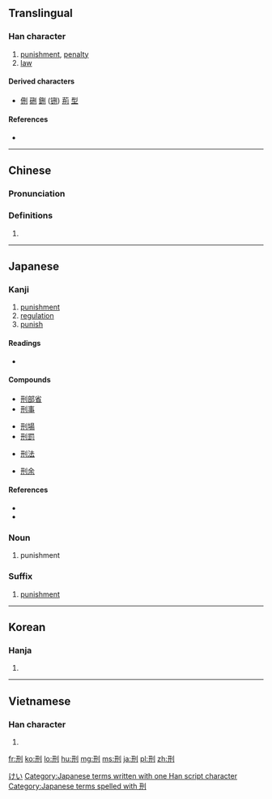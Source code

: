 {{also|形}}

==Translingual==

===Han character===
{{Han char|rn=18|rad=刀|as=04|sn=6|four=1240<sub>0</sub>|canj=一廿中弓 (MTLN)|ids=⿰[[开]][[刂]]}}

# [[punishment]], [[penalty]]
# [[law]]

====Derived characters====
* [[侀]] [[硎]] [[鉶]] ([[铏]]) [[荊]] [[型]]

====References====
* {{Han ref|kx=0137.110|dkj=01886|dj=0308.160|hdz=10324.150|uh=5211|ud=21009|bh=A644|bd=42564}}

----

==Chinese==
{{zh-forms}}

===Pronunciation===
{{zh-pron
|m=xíng
|c=jing4
|mn=hêng
|mc=y
|oc=y
|ma=
|cat=n
}}

===Definitions===

# {{rfdef|lang=zh}}

----

==Japanese==

===Kanji===
{{ja-kanji|grade=c|rs=刀04}}

# [[punishment]]
# [[regulation]]
# [[punish]]

====Readings====
* {{ja-readings|kanon=[[けい]] (kei)|goon=[[ぎょう]] (gyō)|nadzuke=[[のり]] (''nori'')}}

====Compounds====
{{top4}}
* [[刑部省]]
* [[刑事]]
{{mid4}}
* [[刑場]]
* [[刑罰]]
{{mid4}}
* [[刑法]]
{{mid4}}
* [[刑余]]
{{bottom}}

====References====
* {{S-JIS|8C59}}
* {{JIS|373A}}

===Noun===
{{ja-noun|k|hira=けい|rom=kei}} 

# punishment

===Suffix===
{{ja-pos|k|suffix|hira=けい|rom=-kei}} 

# [[punishment]]

[[Category:ja:Law enforcement|けい]]
[[Category:Japanese terms written with one Han script character]]
[[Category:Japanese terms spelled with 刑]]

----

==Korean==

===Hanja===
{{ko-hanja|hangeul=형|rv=hyeong|mr=hyŏng}}

# {{defn|lang=ko|sort=刀04}}

----

==Vietnamese==

===Han character===
{{vi-hantu|[[hình]]|rs=刀04}}

# {{defn|lang=vi|sort=刀04}}

[[fr:刑]]
[[ko:刑]]
[[lo:刑]]
[[hu:刑]]
[[mg:刑]]
[[ms:刑]]
[[ja:刑]]
[[pl:刑]]
[[zh:刑]]